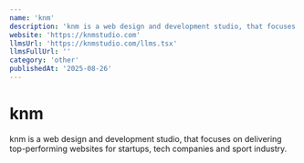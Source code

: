 ```yaml
---
name: 'knm'
description: 'knm is a web design and development studio, that focuses on delivering top-performing websites for startups, tech companies and sport industry.'
website: 'https://knmstudio.com'
llmsUrl: 'https://knmstudio.com/llms.tsx'
llmsFullUrl: ''
category: 'other'
publishedAt: '2025-08-26'
---
```


# knm

knm is a web design and development studio, that focuses on delivering top-performing websites for startups, tech companies and sport industry.
